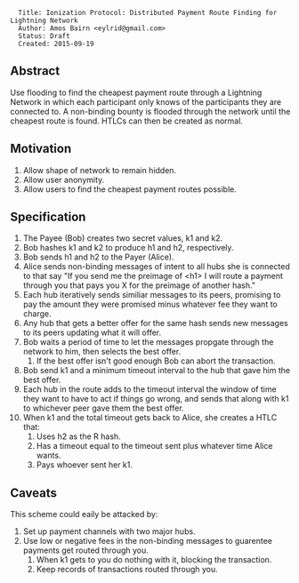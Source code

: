 <pre>
  Title: Ionization Protocol: Distributed Payment Route Finding for Lightning Network
  Author: Amos Bairn <eylrid@gmail.com>
  Status: Draft
  Created: 2015-09-19
</pre>

==Abstract==

Use flooding to find the cheapest payment route through a Lightning Network in which each participant only knows of the participants they are connected to. A non-binding bounty is flooded through the network until the cheapest route is found. HTLCs can then be created as normal.

==Motivation==

# Allow shape of network to remain hidden.
# Allow user anonymity.
# Allow users to find the cheapest payment routes possible.

==Specification==

# The Payee (Bob) creates two secret values, k1 and k2.
# Bob hashes k1 and k2 to produce h1 and h2, respectively.
# Bob sends h1 and h2 to the Payer (Alice).
# Alice sends non-binding messages of intent to all hubs she is connected to that say "If you send me the preimage of <nowiki><h1></nowiki> I will route a payment through you that pays you X for the preimage of another hash."
# Each hub iteratively sends similiar messages to its peers, promising to pay the amount they were promised minus whatever fee they want to charge.
# Any hub that gets a better offer for the same hash sends new messages to its peers updating what it will offer.
# Bob waits a period of time to let the messages propgate through the network to him, then selects the best offer.
## If the best offer isn't good enough Bob can abort the transaction.
# Bob send k1 and a minimum timeout interval to the hub that gave him the best offer.
# Each hub in the route adds to the timeout interval the window of time they want to have to act if things go wrong, and sends that along with k1 to whichever peer gave them the best offer.
# When k1 and the total timeout gets back to Alice, she creates a HTLC that:
## Uses h2 as the R hash.
## Has a timeout equal to the timeout sent plus whatever time Alice wants.
## Pays whoever sent her k1.

==Caveats==

This scheme could eaily be attacked by:

# Set up payment channels with two major hubs.
# Use low or negative fees in the non-binding messages to guarentee payments get routed through you.
## When k1 gets to you do nothing with it, blocking the transaction.
## Keep records of transactions routed through you.
